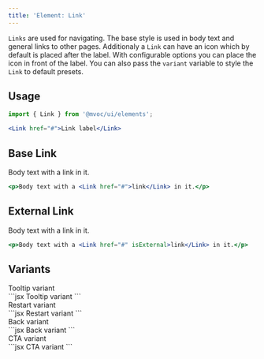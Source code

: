 ```yaml
---
title: 'Element: Link'
---
```



`Links` are used for navigating. The base style is used in body text and general links to other pages. Additionaly a `Link` can have an icon which by default is placed after the label. With configurable options you can place the icon in front of the label. You can also pass the `variant` variable to style the `Link` to default presets.

## Usage

```jsx
import { Link } from '@mvoc/ui/elements';

<Link href="#">Link label</Link>
```

## Base Link
<div class="not-content">
	Body text with a <Link href="#">link</Link> in it.
</div>

```jsx
<p>Body text with a <Link href="#">link</Link> in it.</p>
```

## External Link

<div class="not-content">
	Body text with a <Link href="#" isExternal>link</Link> in it.
</div>

```jsx
<p>Body text with a <Link href="#" isExternal>link</Link> in it.</p>
```

## Variants

<Tabs>
  <TabItem label="Tooltip">
		<div class="not-content">
			<Link href="#" variant="tooltip">Tooltip variant</Link>
		</div>
		```jsx
		<Link href="#" variant="tooltip">Tooltip variant</Link>
		```
	</TabItem>
	<TabItem label="Restart">
		<div class="not-content">
			<Link href="#" variant="restart">Restart variant</Link>
		</div>
		```jsx
		<Link href="#" variant="restart">Restart variant</Link>
		```
	</TabItem>
	<TabItem label="Back">
		<div class="not-content">
			<Link href="#" variant="back">Back variant</Link>
		</div>
		```jsx
		<Link href="#" variant="back">Back variant</Link>
		```
	</TabItem>
	<TabItem label="CTA">
		<div class="not-content">
			<Link href="#" variant="cta" icon="phone" iconPosition="leading">CTA variant</Link>
		</div>
		```jsx
		<Link href="#" variant="cta" icon="phone" iconPosition="leading">CTA variant</Link>
		```
	</TabItem>
</Tabs>

